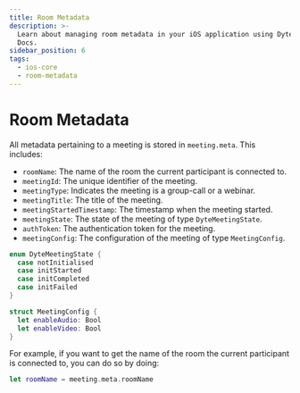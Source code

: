 ```yaml
---
title: Room Metadata
description: >-
  Learn about managing room metadata in your iOS application using Dyte
  Docs.
sidebar_position: 6
tags:
  - ios-core
  - room-metadata
---
```


# Room Metadata

All metadata pertaining to a meeting is stored in `meeting.meta`. This includes:

- `roomName`: The name of the room the current participant is connected to.
- `meetingId`: The unique identifier of the meeting.
- `meetingType`: Indicates the meeting is a group-call or a webinar.
- `meetingTitle`: The title of the meeting.
- `meetingStartedTimestamp`: The timestamp when the meeting started.
- `meetingState`: The state of the meeting of type `DyteMeetingState`.
- `authToken`: The authentication token for the meeting.
- `meetingConfig`: The configuration of the meeting of type `MeetingConfig`.

```swift
enum DyteMeetingState {
  case notInitialised
  case initStarted
  case initCompleted
  case initFailed
}

struct MeetingConfig {
  let enableAudio: Bool
  let enableVideo: Bool
}
```

For example, if you want to get the name of the room the current participant is
connected to, you can do so by doing:

```swift
let roomName = meeting.meta.roomName
```

<head>
  <title>Mobile Core Room Metadata</title>
</head>
